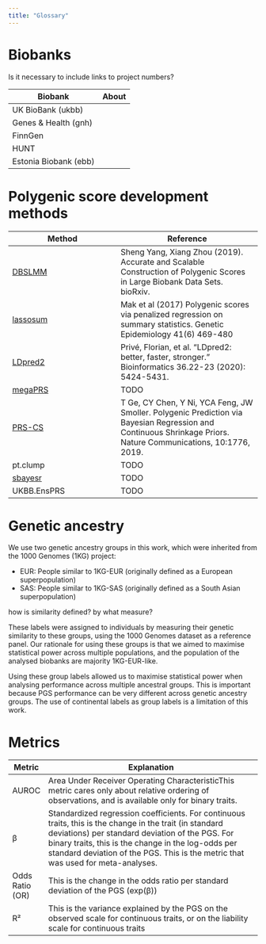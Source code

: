 ```yaml
---
title: "Glossary"
---
```


# Biobanks

Is it necessary to include links to project numbers?

| Biobank               | About |
|-----------------------|-------|
| UK BioBank (ukbb)     |       |
| Genes & Health (gnh)  |       |
| FinnGen               |       |
| HUNT                  |       |
| Estonia Biobank (ebb) |       |

# Polygenic score development methods

| Method                                            | Reference                                                                                                                                                      |
|-------------------------------|-----------------------------------------|
| [DBSLMM](https://biostat0903.github.io/DBSLMM/)   | Sheng Yang, Xiang Zhou (2019). Accurate and Scalable Construction of Polygenic Scores in Large Biobank Data Sets. bioRxiv.                                     |
| [lassosum](https://github.com/tshmak/lassosum/)   | Mak et al (2017) Polygenic scores via penalized regression on summary statistics. Genetic Epidemiology 41(6) 469-480                                           |
| [LDpred2](https://github.com/privefl/bigsnpr)     | Privé, Florian, et al. "LDpred2: better, faster, stronger." Bioinformatics 36.22-23 (2020): 5424-5431.                                                         |
| [megaPRS](https://dougspeed.com/megaprs/)         | TODO                                                                                                                                                           |
| [PRS-CS](https://github.com/getian107/PRScs)      | T Ge, CY Chen, Y Ni, YCA Feng, JW Smoller. Polygenic Prediction via Bayesian Regression and Continuous Shrinkage Priors. Nature Communications, 10:1776, 2019. |
| pt.clump                                          | TODO                                                                                                                                                           |
| [sbayesr](https://cnsgenomics.com/software/gctb/) | TODO                                                                                                                                                           |
| UKBB.EnsPRS                                       | TODO                                                                                                                                                           |

# Genetic ancestry

We use two genetic ancestry groups in this work, which were inherited from the 1000 Genomes (1KG) project:

* EUR: People similar to 1KG-EUR (originally defined as a European superpopulation)
* SAS: People similar to 1KG-SAS (originally defined as a South Asian superpopulation)

how is similarity defined? by what measure?

These labels were assigned to individuals by measuring their genetic similarity to these groups, using the 1000 Genomes dataset as a reference panel. Our rationale for using these groups is that we aimed to maximise statistical power across multiple populations, and the population of the analysed biobanks are majority 1KG-EUR-like. 

Using these group labels allowed us to maximise statistical power when analysing performance across multiple ancestral groups. This is important because PGS performance can be very different across genetic ancestry groups. The use of continental labels as group labels is a limitation of this work.

# Metrics

| Metric          | Explanation                                                                                                                                                                                                                                                                                            |
|-----------------|--------------------------------------------------------------------------------------------------------------------------------------------------------------------------------------------------------------------------------------------------------------------------------------------------------|
| AUROC           | Area Under Receiver Operating CharacteristicThis metric cares only about relative ordering of observations, and is available only for binary traits.                                                                                                                                                   |
| β               | Standardized regression coefficients. For continuous traits, this is the change in the trait (in standard deviations) per standard deviation of the PGS. For binary traits, this is the change in the log-odds per standard deviation of the PGS.  This is the metric that was used for meta-analyses. |
| Odds Ratio (OR) | This is the change in the odds ratio per standard deviation of the PGS (exp(β))                                                                                                                                                                                                                        |
| R²              | This is the variance explained by the PGS on the observed scale for continuous traits, or on the liability scale for continuous traits                                                                                                                                                                 |